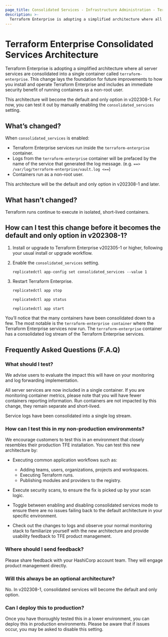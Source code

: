 ```yaml
---
page_title: Consolidated Services - Infrastructure Administration - Terraform Enterprise
description: >-
  Terraform Enterprise is adopting a simplified architecture where all server services are consolidated into a single container named `terraform-enterprise`.
---
```


# Terraform Enterprise Consolidated Services Architecture

Terraform Enterprise is adopting a simplified architecture where all server
services are consolidated into a single container called
`terraform-enterprise`. This change lays the foundation for future improvements
to how you install and operate Terraform Enterprise and includes an immediate
security benefit of running containers as a non-root user.

This architecture will become the default and only option in v202308-1. For
now, you can test it out by manually enabling the `consolidated_services`
setting.

## What’s changed?

When `consolidated_services` is enabled:

- Terraform Enterprise services run inside the `terraform-enterprise`
  container.
- Logs from the `terraform-enterprise` container will be prefaced by the name
  of the service that generated the log message. (e.g. `==> /var/log/terraform-enterprise/vault.log <==`)
- Containers run as a non-root user.

This architecture will be the default and only option in v202308-1 and later.

## What hasn’t changed?

Terraform runs continue to execute in isolated, short-lived containers.

## How can I test this change before it becomes the default and only option in v202308-1?

1. Install or upgrade to Terraform Enterprise v202305-1 or higher, following
   your usual install or upgrade workflow.

1. Enable the `consolidated_services` setting.

    ```
    replicatedctl app-config set consolidated_services --value 1
    ```

1. Restart Terraform Enterprise.

    ```sh
    replicatedctl app stop

    replicatedctl app status

    replicatedctl app start
    ```

You’ll notice that the many containers have been consolidated down to a few.
The most notable is the `terraform-enterprise container` where the Terraform
Enterprise services now run. The `terraform-enterprise` container has a
consolidated log stream of the Terraform Enterprise services.

## Frequently Asked Questions (F.A.Q)

### What should I test?

We advise users to evaluate the impact this will have on your monitoring and
log forwarding implementation.

All server services are now included in a single container. If you are
monitoring container metrics, please note that you will have fewer containers
reporting information. Run containers are not impacted by this change, they
remain separate and short-lived.

Service logs have been consolidated into a single log stream.

### How can I test this in my non-production environments?

We encourage customers to test this in an environment that closely resembles
their production TFE installation. You can test this new architecture by:

- Executing common application workflows such as:
  - Adding teams, users, organizations, projects and workspaces.
  - Executing Terraform runs.
  - Publishing modules and providers to the registry.

- Execute security scans, to ensure the fix is picked up by your scan logic.
- Toggle between enabling and disabling consolidated services mode to ensure
  there are no issues failing back to the default architecture in your specific
  environment.
- Check out the changes to logs and observe your normal monitoring stack to
  familiarize yourself with the new architecture and provide usability feedback
  to TFE product management.

### Where should I send feedback?

Please share feedback with your HashiCorp account team. They will engage
product management directly.

### Will this always be an optional architecture?

No. In v202308-1, consolidated services will become the default and only
option.

### Can I deploy this to production?

Once you have thoroughly tested this in a lower environment, you can deploy
this in production environments. Please be aware that if issues occur, you may
be asked to disable this setting.
